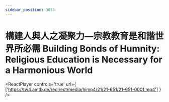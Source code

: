 ```yaml
---
sidebar_position: 3058
---
```



# 構建人與人之凝聚力—宗教教育是和諧世界所必需 Building Bonds of Humnity: Religious Education is Necessary for a Harmonious World

<ReactPlayer controls='true' url={ ['https://tw4.amtb.de/redirect/media/himp4/21/21-651/21-651-0001.mp4'] } />